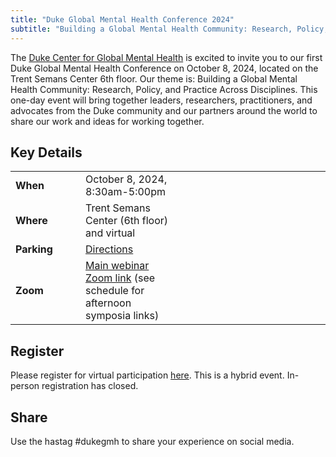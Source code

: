```yaml
---
title: "Duke Global Mental Health Conference 2024"
subtitle: "Building a Global Mental Health Community: Research, Policy, and Practice Across Disciplines"
---
```


The [Duke Center for Global Mental Health](https://globalhealth.duke.edu/center-global-mental-health) is excited to invite you to our first Duke Global Mental Health Conference on October 8, 2024, located on the Trent Semans Center 6th floor. Our theme is: Building a Global Mental Health Community: Research, Policy, and Practice Across Disciplines. This one-day event will bring together leaders, researchers, practitioners, and advocates from the Duke community and our partners around the world to share our work and ideas for working together.

## Key Details

|             |                                                                                                                 |     |
|----------------|----------------------|----------------------------------|
| **When**    | October 8, 2024, 8:30am-5:00pm                                                                                  |     |
| **Where**   | Trent Semans Center (6th floor) and virtual                                                                     |     |
| **Parking** | [Directions](https://globalhealth.duke.edu/sites/default/files/event-attachments/directions-trent_semans_1.pdf) |     |
| **Zoom**    | [Main webinar Zoom link](https://duke.zoom.us/j/97317760950) (see schedule for afternoon symposia links)                                                                                                |     |

## Register

Please register for virtual participation [here](https://globalhealth.duke.edu/events/2024-duke-global-mental-health-conference). This is a hybrid event. In-person registration has closed.

## Share

Use the hastag #dukegmh to share your experience on social media.
